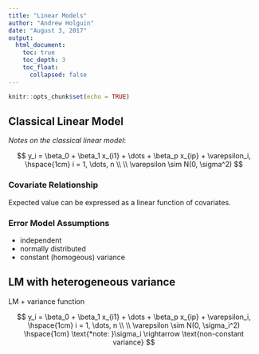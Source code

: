 ```yaml
---
title: "Linear Models"
author: "Andrew Holguin"
date: "August 3, 2017"
output:
  html_document:
    toc: true
    toc_depth: 3
    toc_float:
      collapsed: false
---
```


```r
knitr::opts_chunk$set(echo = TRUE)
```

$$
\newcommand{\E}{\mathrm{E}}
\newcommand{\Var}{\mathrm{Var}}
\newcommand{\Cov}{\mathrm{Cov}}
$$

## Classical Linear Model

_Notes on the classical linear model_:

$$
y_i = \beta_0 + \beta_1 x_{i1} + \dots + \beta_p x_{ip} + \varepsilon_i, \hspace{1cm} i = 1, \dots, n \\
\\
\varepsilon \sim N(0, \sigma^2)
$$

### Covariate Relationship

Expected value can be expressed as a linear function of covariates.

### Error Model Assumptions
- independent
- normally distributed
- constant (homogeous) variance


## LM with heterogeneous variance

LM + variance function

$$
y_i = \beta_0 + \beta_1 x_{i1} + \dots + \beta_p x_{ip} + \varepsilon_i, \hspace{1cm} i = 1, \dots, n \\
\\
\varepsilon \sim N(0, \sigma_i^2) \hspace{1cm} \text{*note: }\sigma_i \rightarrow \text{non-constant variance}
$$

